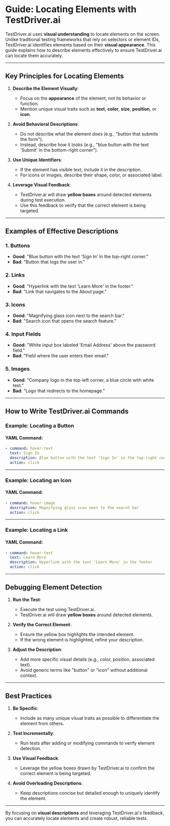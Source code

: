 # Guide: Locating Elements with TestDriver.ai

TestDriver.ai uses **visual understanding** to locate elements on the screen. Unlike traditional testing frameworks that rely on selectors or element IDs, TestDriver.ai identifies elements based on their **visual appearance**. This guide explains how to describe elements effectively to ensure TestDriver.ai can locate them accurately.

---

## Key Principles for Locating Elements

1. **Describe the Element Visually**:
   - Focus on the **appearance** of the element, not its behavior or function.
   - Mention unique visual traits such as **text**, **color**, **size**, **position**, or **icon**.

2. **Avoid Behavioral Descriptions**:
   - Do not describe what the element does (e.g., "button that submits the form").
   - Instead, describe how it looks (e.g., "blue button with the text 'Submit' in the bottom-right corner").

3. **Use Unique Identifiers**:
   - If the element has visible text, include it in the description.
   - For icons or images, describe their shape, color, or associated label.

4. **Leverage Visual Feedback**:
   - TestDriver.ai will draw **yellow boxes** around detected elements during test execution.
   - Use this feedback to verify that the correct element is being targeted.

---

## Examples of Effective Descriptions

### 1. Buttons
- **Good**: "Blue button with the text 'Sign In' in the top-right corner."
- **Bad**: "Button that logs the user in."

### 2. Links
- **Good**: "Hyperlink with the text 'Learn More' in the footer."
- **Bad**: "Link that navigates to the About page."

### 3. Icons
- **Good**: "Magnifying glass icon next to the search bar."
- **Bad**: "Search icon that opens the search feature."

### 4. Input Fields
- **Good**: "White input box labeled 'Email Address' above the password field."
- **Bad**: "Field where the user enters their email."

### 5. Images
- **Good**: "Company logo in the top-left corner, a blue circle with white text."
- **Bad**: "Logo that redirects to the homepage."

---

## How to Write TestDriver.ai Commands

### Example: Locating a Button

#### YAML Command:

```yaml
- command: hover-text
  text: Sign In
  description: Blue button with the text 'Sign In' in the top-right corner
  action: click


```


---

### Example: Locating an Icon

#### YAML Command:

```yaml
- command: hover-image
  description: Magnifying glass icon next to the search bar
  action: click


```


---

### Example: Locating a Link

#### YAML Command:

```yaml
- command: hover-text
  text: Learn More
  description: Hyperlink with the text 'Learn More' in the footer
  action: click


```


---

## Debugging Element Detection

1. **Run the Test**:
   - Execute the test using TestDriver.ai.
   - TestDriver.ai will draw **yellow boxes** around detected elements.

2. **Verify the Correct Element**:
   - Ensure the yellow box highlights the intended element.
   - If the wrong element is highlighted, refine your description.

3. **Adjust the Description**:
   - Add more specific visual details (e.g., color, position, associated text).
   - Avoid generic terms like "button" or "icon" without additional context.

---

## Best Practices

1. **Be Specific**:
   - Include as many unique visual traits as possible to differentiate the element from others.

2. **Test Incrementally**:
   - Run tests after adding or modifying commands to verify element detection.

3. **Use Visual Feedback**:
   - Leverage the yellow boxes drawn by TestDriver.ai to confirm the correct element is being targeted.

4. **Avoid Overloading Descriptions**:
   - Keep descriptions concise but detailed enough to uniquely identify the element.

---

By focusing on **visual descriptions** and leveraging TestDriver.ai's feedback, you can accurately locate elements and create robust, reliable tests.
